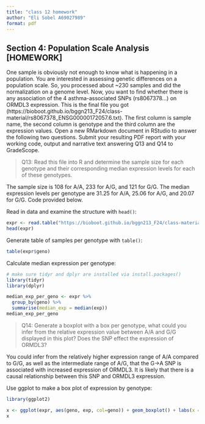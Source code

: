 ```yaml
---
title: "class 12 homework"
author: "Eli Sobel A69027989"
format: pdf
---
```


## Section 4: Population Scale Analysis [HOMEWORK]
One sample is obviously not enough to know what is happening in a population. You are interested in assessing genetic differences on a population scale. So, you processed about ~230 samples and did the normalization on a genome level. Now, you want to find whether there is any association of the 4 asthma-associated SNPs (rs8067378…) on ORMDL3 expression.
This is the final file you got (https://bioboot.github.io/bggn213_F24/class-material/rs8067378_ENSG00000172057.6.txt). The first column is sample name, the second column is genotype and the third column are the expression values.
Open a new RMarkdown document in RStudio to answer the following two questions. Submit your resulting PDF report with your working code, output and narrative text answering Q13 and Q14 to GradeScope.

> Q13: Read this file into R and determine the sample size for each genotype and their corresponding median expression levels for each of these genotypes.

The sample size is 108 for A/A, 233 for A/G, and 121 for G/G. The median expression levels per genotype are 31.25 for A/A, 25.06 for A/G, and 20.07 for G/G. Code provided below.

Read in data and examine the structure with `head()`:

```r
expr <- read.table("https://bioboot.github.io/bggn213_F24/class-material/rs8067378_ENSG00000172057.6.txt")
head(expr)
```

Generate table of samples per genotype with `table()`:

```r
table(expr$geno)
```

Calculate median expression per genotype:

```r
# make sure tidyr and dplyr are installed via install.packages()
library(tidyr)
library(dplyr)

median_exp_per_geno <- expr %>%
  group_by(geno) %>%
  summarise(median_exp = median(exp))
median_exp_per_geno
```

> Q14: Generate a boxplot with a box per genotype, what could you infer from the relative expression value between A/A and G/G displayed in this plot? Does the SNP effect the expression of ORMDL3?

You could infer from the relatively higher expression range of A/A compared to G/G, as well as the intermediate range of A/G, that the G->A SNP is associated with increased expression of ORMDL3. It is likely that there is a causal relationship between this SNP and ORMDL3 expression.

Use ggplot to make a box plot of expression by genotype:

```r
library(ggplot2)

x <- ggplot(expr, aes(geno, exp, col=geno)) + geom_boxplot() + labs(x = "genotype", y = "expression (FPKM)")
x
```



